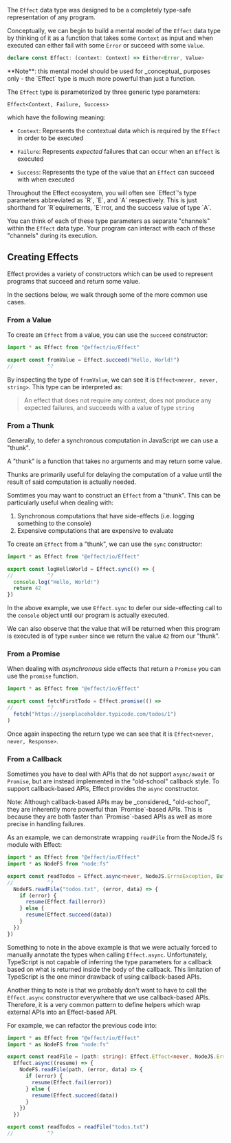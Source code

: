 
The `Effect` data type was designed to be a completely type-safe representation of any program.

Conceptually, we can begin to build a mental model of the `Effect` data type by thinking of it as a function that takes some `Context` as input and when executed can either fail with some `Error` or succeed with some `Value`.

```ts
declare const Effect: (context: Context) => Either<Error, Value>
```

<Callout type="info">
**Note**: this mental model should be used for _conceptual_ purposes only - the `Effect` type is much more powerful than just a function.
</Callout>


The `Effect` type is parameterized by three generic type parameters:

`Effect<Context, Failure, Success>`

which have the following meaning:

- `Context`: Represents the contextual data which is required by the `Effect` in order to be executed

- `Failure`: Represents _expected_ failures that can occur when an `Effect` is executed

- `Success`: Represents the type of the value that an `Effect` can succeed with when executed

<Callout type="info">
Throughout the Effect ecosystem, you will often see `Effect`'s type parameters abbreviated as `R`, `E`, and `A` respectively. This is just shorthand for `R`equirements, `E`rror, and the success value of type `A`.
</Callout>

You can think of each of these type parameters as separate "channels" within the `Effect` data type. Your program can interact with each of these "channels" during its execution.

## Creating Effects

Effect provides a variety of constructors which can be used to represent programs that succeed and return some value.

In the sections below, we walk through some of the more common use cases.

### From a Value

To create an `Effect` from a value, you can use the `succeed` constructor:

```ts twoslash
import * as Effect from "@effect/io/Effect"

export const fromValue = Effect.succeed("Hello, World!")
//           ^?
```

By inspecting the type of `fromValue`, we can see it is `Effect<never, never, string>`. This type can be interpreted as:

> An effect that does not require any context, does not produce any expected failures, and succeeds with a value of type `string`

### From a Thunk

Generally, to defer a synchronous computation in JavaScript we can use a "thunk".

<Callout type="info">
A "thunk" is a function that takes no arguments and may return some value.
</Callout>

Thunks are primarily useful for delaying the computation of a value until the result of said computation is actually needed.

Somtimes you may want to construct an `Effect` from a "thunk". This can be particularly useful when dealing with:

  1. Synchronous computations that have side-effects (i.e. logging something to the console)
  2. Expensive computations that are expensive to evaluate


To create an `Effect` from a "thunk", we can use the `sync` constructor:

```ts twoslash
import * as Effect from "@effect/io/Effect"

export const logHelloWorld = Effect.sync(() => {
//           ^?
  console.log("Hello, World!")
  return 42
})
```

In the above example, we use `Effect.sync` to defer our side-effecting call to the `console` object until our program is actually executed.

We can also observe that the value that will be returned when this program is executed is of type `number` since we return the value `42` from our "thunk".

### From a Promise

When dealing with _asynchronous_ side effects that return a `Promise` you can use the `promise` function.

```ts twoslash
import * as Effect from "@effect/io/Effect"

export const fetchFirstTodo = Effect.promise(() =>
//           ^?
  fetch("https://jsonplaceholder.typicode.com/todos/1")
)
```

Once again inspecting the return type we can see that it is `Effect<never, never, Response>`.

### From a Callback

Sometimes you have to deal with APIs that do not support `async/await` or `Promise`, but are instead implemented in the "old-school" callback style. To support callback-based APIs, Effect provides the `async` constructor.

<Callout type="info">
Note: Although callback-based APIs may be _considered_ "old-school", they are inherently more powerful than `Promise`-based APIs. This is because they are both faster than `Promise`-based APIs as well as more precise in handling failures.
</Callout>

As an example, we can demonstrate wrapping `readFile` from the NodeJS `fs` module with Effect:

```ts twoslash
import * as Effect from "@effect/io/Effect"
import * as NodeFS from "node:fs"

export const readTodos = Effect.async<never, NodeJS.ErrnoException, Buffer>((resume) => {
//           ^?
  NodeFS.readFile("todos.txt", (error, data) => {
    if (error) {
      resume(Effect.fail(error))
    } else {
      resume(Effect.succeed(data))
    }
  })
})
```

Something to note in the above example is that we were actually forced to manually annotate the types when calling `Effect.async`. Unfortunately, TypeScript is not capable of inferring the type parameters for a callback based on what is returned inside the body of the callback. This limitation of TypeScript is the one minor drawback of using callback-based APIs.

Another thing to note is that we probably don't want to have to call the `Effect.async` constructor everywhere that we use callback-based APIs. Therefore, it is a very common pattern to define helpers which wrap external APIs into an Effect-based API.

For example, we can refactor the previous code into:

```ts twoslash
import * as Effect from "@effect/io/Effect"
import * as NodeFS from "node:fs"

export const readFile = (path: string): Effect.Effect<never, NodeJS.ErrnoException, Buffer> =>
  Effect.async((resume) => {
    NodeFS.readFile(path, (error, data) => {
      if (error) {
        resume(Effect.fail(error))
      } else {
        resume(Effect.succeed(data))
      }
    })
  })

export const readTodos = readFile("todos.txt")
//           ^?
```
